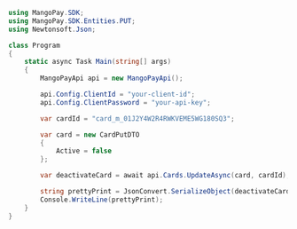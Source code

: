 ```csharp .NET 
using MangoPay.SDK;
using MangoPay.SDK.Entities.PUT;
using Newtonsoft.Json;

class Program
{
    static async Task Main(string[] args)
    {
        MangoPayApi api = new MangoPayApi();

        api.Config.ClientId = "your-client-id";
        api.Config.ClientPassword = "your-api-key";

        var cardId = "card_m_01J2Y4W2R4RWKVEME5WG180SQ3";

        var card = new CardPutDTO
        {
            Active = false
        };

        var deactivateCard = await api.Cards.UpdateAsync(card, cardId);

        string prettyPrint = JsonConvert.SerializeObject(deactivateCard, Formatting.Indented);
        Console.WriteLine(prettyPrint);
    }
}
```